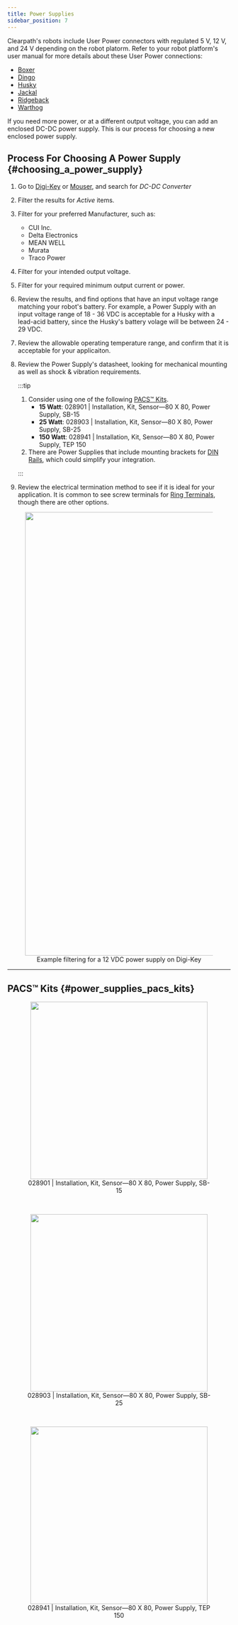 ```yaml
---
title: Power Supplies
sidebar_position: 7
---
```



Clearpath's robots include User Power connectors with regulated 5 V, 12 V, and 24 V depending on the robot platorm.
Refer to your robot platform's user manual for more details about these User Power connections:

- [Boxer](../../indoor_robots/boxer/user_manual_boxer)
- [Dingo](../../indoor_robots/dingo/user_manual_dingo)
- [Husky](../../outdoor_robots/husky/user_manual_husky)
- [Jackal](../../outdoor_robots/jackal/user_manual_jackal)
- [Ridgeback](../../indoor_robots/ridgeback/user_manual_ridgeback)
- [Warthog](../../outdoor_robots/warthog/user_manual_warthog)

If you need more power, or at a different output voltage, you can add an enclosed DC-DC power supply.
This is our process for choosing a new enclosed power supply.

## Process For Choosing A Power Supply {#choosing_a_power_supply}

1. Go to [Digi-Key](https://www.digikey.ca/en/products/filter/dc-dc-converters/132) or [Mouser](https://www.mouser.ca/c/power/dc-dc-converters/?orgKeyword=dc-dc%20converter), and search for _DC-DC Converter_
2. Filter the results for _Active_ items.
3. Filter for your preferred Manufacturer, such as:
   - CUI Inc.
   - Delta Electronics
   - MEAN WELL
   - Murata
   - Traco Power
4. Filter for your intended output voltage.
5. Filter for your required minimum output current or power.
6. Review the results, and find options that have an input voltage range matching your robot's battery.
   For example, a Power Supply with an input voltage range of 18 - 36 VDC is acceptable for a Husky with a lead-acid battery, since the Husky's battery volage will be between 24 - 29 VDC.
7. Review the allowable operating temperature range, and confirm that it is acceptable for your applicaiton.
8. Review the Power Supply's datasheet, looking for mechanical mounting as well as shock & vibration requirements.

   :::tip

   1. Consider using one of the following [PACS&trade; Kits](#power_supplies_pacs_kits).
      - **15 Watt**: 028901 | Installation, Kit, Sensor—80 X 80, Power Supply, SB-15
      - **25 Watt**: 028903 | Installation, Kit, Sensor—80 X 80, Power Supply, SB-25
      - **150 Watt**: 028941 | Installation, Kit, Sensor—80 X 80, Power Supply, TEP 150
   2. There are Power Supplies that include mounting brackets for [DIN Rails](../add-ons/din_rail), which could simplify your integration.

   :::

9. Review the electrical termination method to see if it is ideal for your application. It is common to see screw terminals for [Ring Terminals](../components/connectors/ring_terminal), though there are other options.

<center>
  <figure>
    <img
      src="/img/accessories_images/power_supplies_1.png"
      width="1000"
    />
    <figcaption>Example filtering for a 12 VDC power supply on Digi-Key</figcaption>
  </figure>
</center>

---

## PACS&trade; Kits {#power_supplies_pacs_kits}

<ComponentPacsExplanation />

<center>
  <figure>
    <img
      src="/img/accessories_images/power_supplies_2.png"
      width="400"
    />
    <figcaption>028901 | Installation, Kit, Sensor—80 X 80, Power Supply, SB-15</figcaption>
  </figure>
</center>

<br />

<center>
  <figure>
    <img
      src="/img/accessories_images/power_supplies_3.png"
      width="400"
    />
    <figcaption>028903 | Installation, Kit, Sensor—80 X 80, Power Supply, SB-25</figcaption>
  </figure>
</center>

<br />

<center>
  <figure>
    <img
      src="/img/accessories_images/power_supplies_4.png"
      width="400"
    />
    <figcaption>028941 | Installation, Kit, Sensor—80 X 80, Power Supply, TEP 150</figcaption>
  </figure>
</center>
